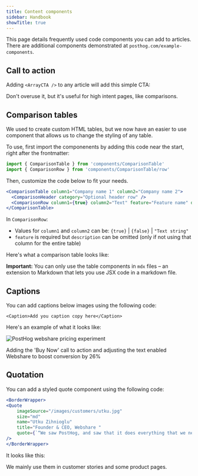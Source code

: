 ```yaml
---
title: Content components
sidebar: Handbook
showTitle: true
---
```



This page details frequently used code components you can add to articles. There are additional components demonstrated at `posthog.com/example-components`.

## Call to action

Adding `<ArrayCTA />` to any article will add this simple CTA:

<ArrayCTA />

Don't overuse it, but it's useful for high intent pages, like comparisons.

## Comparison tables

We used to create custom HTML tables, but we now have an easier to use component that allows us to change the styling of any table.

To use, first import the componenents by adding this code near the start, right after the frontmatter:

```jsx
import { ComparisonTable } from 'components/ComparisonTable'
import { ComparisonRow } from 'components/ComparisonTable/row'
```

Then, customize the code below to fit your needs.

```jsx
<ComparisonTable column1="Company name 1" column2="Company name 2">
  <ComparisonHeader category="Optional header row" />
  <ComparisonRow column1={true} column2="Text" feature="Feature name" description="Feature descrpition" />
</ComparisonTable>
```

In `ComparisonRow`:

- Values for `column1` and `column2` can be: `{true}` | `{false}` | `"Text string"`
- `feature` is required but `description` can be omitted (only if not using that column for the entire table)

Here's what a comparison table looks like:

<ComparisonTable column1="PostHog" column2="LogRocket">
  <ComparisonRow column1={true} column2={true} feature="Self-serve" description="Free to try, no mandatory sales calls" />
  <ComparisonRow column1={true} column2={true} feature="Session replay" description="Watch real users use your product; diagnose bugs" />
  <ComparisonRow column1={true} column2={true} feature="Heatmaps" description="See where users click and interact" />
  <ComparisonRow column1={true} column2={true} feature="Product analytics" description="Custom trends, funnels, paths, and retention analysis" />
  <ComparisonRow column1={true} column2={true} feature="Autocapture" description="Capture events without manual instrumentation" />
  <ComparisonRow column1={true} column2={false} feature="Group analytics" description="Track metrics at the account or company level" />
  <ComparisonRow column1={true} column2={false} feature="A/B testing" description="Test changes and analyze their impact" />
  <ComparisonRow column1={true} column2={true} feature="Performance monitoring" description="Track core web vitals, server usage, and network performance." />
  <ComparisonRow column1={false} column2={true} feature="Error monitoring" description="Capture exceptions and failures automatically" />
  <ComparisonRow column1={false} column2={true} feature="Issue management" description="Score issues, triage, monitor app health" />
  <ComparisonRow column1={false} column2={true} feature="Alerting" description="Set alerts on metric thresholds or anomalies" />
  <ComparisonRow column1={true} column2={false} feature="Open source" description="Build your own apps and contribute code" />
</ComparisonTable>

**Important:** You can only use the table components in `mdx` files – an extension to Markdown that lets you use JSX code in a markdown file.

## Captions

You can add captions below images using the following code:

`<Caption>Add you caption copy here</Caption>`

Here's an example of what it looks like:

![PostHog webshare pricing experiment](https://res.cloudinary.com/dmukukwp6/image/upload/v1710126300/posthog.com/contents/images/customers/webshare/webshare-pricing.png)
<Caption>Adding the 'Buy Now' call to action and adjusting the text enabled Webshare to boost conversion by 26%</Caption>

## Quotation

You can add a styled quote component using the following code:

```jsx
<BorderWrapper>
<Quote
    imageSource="/images/customers/utku.jpg"
    size="md"
    name="Utku Zihnioglu"
    title="Founder & CEO, Webshare "
    quote={`“We saw PostHog, and saw that it does everything that we needed, and had all these syncing capabilities too. We just knew right away that it was the right tool for us. We started using all of its capabilities.”`}
/>
</BorderWrapper>
```

It looks like this:

<BorderWrapper>
<Quote
    imageSource="/images/customers/utku.jpg"
    size="md"
    name="Utku Zihnioglu"
    title="Founder & CEO, Webshare "
    quote={`“We saw PostHog, and saw that it does everything that we needed, and had all these syncing capabilities too. We just knew right away that it was the right tool for us. We started using all of its capabilities.”`}
/>
</BorderWrapper>

We mainly use them in customer stories and some product pages.
